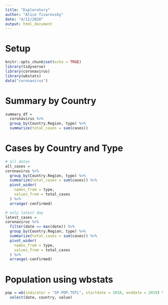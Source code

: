 ```yaml
---
title: "Exploratory"
author: "Alice Tivarovsky"
date: "4/12/2020"
output: html_document
---
```

# Setup

```r
knitr::opts_chunk$set(echo = TRUE)
library(tidyverse)
library(coronavirus) 
library(wbstats)
data("coronavirus")
```

# Summary by Country
```r
summary_df = 
  coronavirus %>% 
  group_by(Country.Region, type) %>% 
  summarize(total_cases = sum(cases)) 
```

# Cases by Country and Type 

```r
# all dates
all_cases = 
coronavirus %>% 
  group_by(Country.Region, type) %>% 
  summarize(total_cases = sum(cases)) %>% 
  pivot_wider(
    names_from = type, 
    values_from = total_cases
  ) %>% 
  arrange(-confirmed)

# only latest day
latest_cases = 
coronavirus %>% 
  filter(date == max(date)) %>% 
  group_by(Country.Region, type) %>% 
  summarize(total_cases = sum(cases)) %>% 
  pivot_wider(
    names_from = type, 
    values_from = total_cases
  ) %>% 
  arrange(-confirmed)

```

# Population using wbstats

```r
pop = wb(indicator = "SP.POP.TOTL", startdate = 2018, enddate = 2019) %>% 
  select(date, country, value)
```




